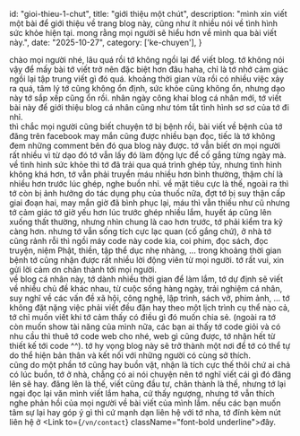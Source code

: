   id: "gioi-thieu-1-chut",
  title: "giới thiệu một chút",
  description: "mình xin viết một bài để giới thiệu về trang blog này, cũng như ít nhiều nói về tình hình sức khỏe hiện tại. mong rằng mọi người sẽ hiểu hơn về mình qua bài viết này.",
  date: "2025-10-27",
  category: ['ke-chuyen'],
}

chào mọi người nhé, lâu quá rồi tớ không ngồi lại để viết blog. tớ không nói vậy để mấy bài tớ viết trở nên đặc biệt hơn đâu haha, chỉ là tớ nhớ cảm giác ngồi lại tập trung viết gì đó quá. khoảng thời gian vừa rồi có nhiều việc xảy ra quá, tâm lý tớ cũng không ổn định, sức khỏe cũng không ổn, nhưng dạo này tớ sắp xếp cũng ổn rồi. nhân ngày công khai blog cá nhân mới, tớ viết bài này để giới thiệu blog cá nhân cũng như tóm tắt tình hình sơ sơ của tớ đi nhỉ. 
<br/>
thì chắc mọi người cũng biết chuyện tớ bị bệnh rồi, bài viết về bệnh của tớ đăng trên facebook may mắn cũng được nhiều bạn đọc, tiếc là tớ không đem những comment bên đó qua blog này được. tớ vẫn biết ơn mọi người rất nhiều vì từ dạo đó tớ vẫn lấy đó làm động lực để cố gắng từng ngày mà.
<br/>
về tình hình sức khỏe thì tớ đã trải qua quá trình ghép tủy, nhưng tình hình không khá hơn, tớ vẫn phải truyền máu nhiều hơn bình thường, thậm chí là nhiều hơn trước lúc ghép, nghe buồn nhỉ. về mặt tiêu cực là thế, ngoài ra thì tớ còn bị ảnh hưởng do tác dụng phụ của thuốc nữa, đợt tớ bị suy thận cấp giai đoạn hai, may mắn giờ đã bình phục lại, máu thì vẫn thiếu như cũ nhưng tớ cảm giác tớ giờ yếu hơn lúc trước ghép nhiều lắm, huyết áp cũng lên xuống thất thường, nhưng nhìn chung là cao hơn trước, tớ phải kiểm tra kỹ càng hơn. nhưng tớ vẫn sống tích cực lạc quan (cố gắng chứ), ở nhà tớ cũng rảnh rỗi thì ngồi máy code này code kia, coi phim, đọc sách, đọc truyện, niệm Phật, thiền, tập thể dục nhẹ nhàng, ... trong khoảng thời gian bệnh tớ cũng nhận được rất nhiều lời động viên từ mọi người. tớ rất vui, xin gửi lời cảm ơn chân thành tới mọi người. 
<br/>
về blog cá nhân này, tớ dành nhiều thời gian để làm lắm, tớ dự định sẽ viết về nhiều chủ đề khác nhau, từ cuộc sống hàng ngày, trải nghiệm cá nhân, suy nghĩ về các vấn đề xã hội, công nghệ, lập trình, sách vở, phim ảnh, ... tớ không đặt nặng việc phải viết đều đặn hay theo một lịch trình cụ thể nào cả, tớ chỉ muốn viết khi tớ cảm thấy có điều gì đó muốn chia sẻ. (ngoài ra tớ còn muốn show tài năng của mình nữa, các bạn ai thấy tớ code giỏi và có nhu cầu thì thuê tớ code web cho nhé, web gì cũng được, tớ nhận hết từ thiết kế tới code ^^). tớ hy vọng blog này sẽ trở thành một nơi để tớ có thể tự do thể hiện bản thân và kết nối với những người có cùng sở thích. 
<br/>
cũng do một phần tớ cũng hay buồn vặt, nhận là tích cực thế thôi chứ ai chả có lúc buồn, tớ ở nhà, chẳng có ai nói chuyện nên tớ nghĩ viết cái gì đó đăng lên sẽ hay. đăng lên là thế, viết cũng đầu tư, chân thành là thế, nhưng tớ lại ngại đọc lại văn mình viết lắm haha, cứ thấy ngượng, nhưng tớ vẫn thích nghe phản hồi của mọi người về bài viết của mình lắm. nếu các bạn muốn tâm sự lại hay góp ý gì thì cứ mạnh dạn liên hệ với tớ nha, tớ đính kèm nút liên hệ ở <Link to={`/vn/contact`} className="font-bold underline">đây</Link>.